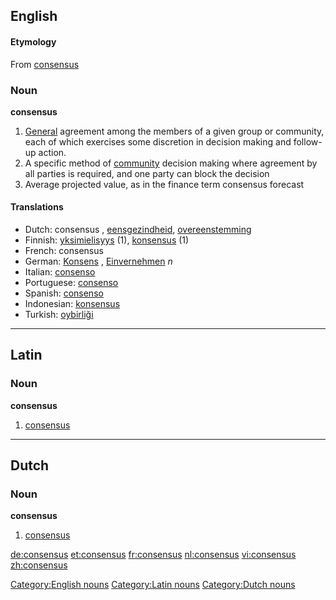 ==English==

====Etymology====
From {{L.}} [[consensus]]

===Noun===
[[Category:English nouns]]
'''consensus'''

# [[General]] agreement among the members of a given group or community, each of which exercises some discretion in decision making and follow-up action.
# A specific method of [[community]] decision making where agreement by all parties is required, and one party can block the decision
# Average projected value, as in the finance term consensus forecast
====Translations====
{{top}}
*Dutch: consensus {{m}}, [[eensgezindheid]], [[overeenstemming]]
*Finnish: [[yksimielisyys]] (1), [[konsensus]] (1)
*French: consensus {{m}}
*German: [[Konsens]] {{m}}, [[Einvernehmen]] ''n''
*Italian: [[consenso]] {{m}}
*Portuguese: [[consenso]] {{m}}
*Spanish: [[consenso]] {{m}}
*Indonesian: [[konsensus]]
*Turkish: [[oybirliği]]
{{bottom}}

----

==Latin==

===Noun===
'''consensus'''

# [[consensus]]

[[Category:Latin nouns]]

----

==Dutch==

===Noun===
'''consensus''' {{m}}

# [[consensus]]

[[Category:Dutch nouns]]

[[de:consensus]]
[[et:consensus]]
[[fr:consensus]]
[[nl:consensus]]
[[vi:consensus]]
[[zh:consensus]]